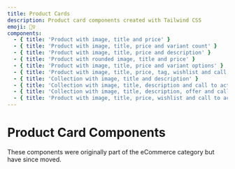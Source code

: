 ```yaml
---
title: Product Cards
description: Product card components created with Tailwind CSS
emoji: 🙋‍♀️
components:
  - { title: 'Product with image, title and price' }
  - { title: 'Product with image, title, price and variant count' }
  - { title: 'Product with image, title, price and description' }
  - { title: 'Product with rounded image, title and price' }
  - { title: 'Product with image, title, price and variant options' }
  - { title: 'Product with image, title, price, tag, wishlist and call to action' }
  - { title: 'Collection with image, title and description' }
  - { title: 'Collection with image, title, description and call to action' }
  - { title: 'Collection with image, title, description, offer and call to action' }
  - { title: 'Product with image, title, price, wishlist and call to actions' }
---
```


# Product Card Components

<div class="max-w-prose text-pretty">
  These components were originally part of the eCommerce category but have since moved.
</div>

<CollectionList componentsData={componentsData} />
